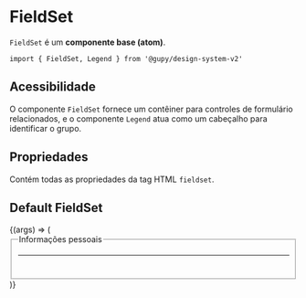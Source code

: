 
<Meta title="atoms/FieldSet" component={FieldSet} />

# FieldSet

`FieldSet` é um **componente base (atom)**.

`import { FieldSet, Legend } from '@gupy/design-system-v2'`

## Acessibilidade

O componente `FieldSet` fornece um contêiner para controles de formulário relacionados, e o componente `Legend` atua como um cabeçalho para identificar o grupo.

## Propriedades

Contém todas as propriedades da tag HTML `fieldset`.

## Default FieldSet

<Canvas>
  <Story name="FieldSet">
    {(args) => (
      <FieldSet {...args}>
        <Legend>Informações pessoais</Legend>
        <hr aria-hidden />
        <InputText id="name" name="name" placeholder="Fulano" label="Nome" />
        <br />
        <InputText
          id="name"
          name="email"
          placeholder="fulano@email.com"
          label="E-mail"
        />
      </FieldSet>
    )}
  </Story>
</Canvas>
